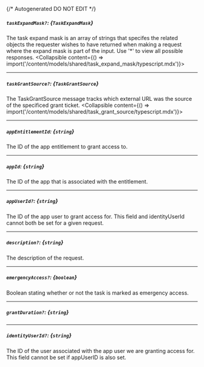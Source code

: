 {/* Autogenerated DO NOT EDIT  */}

##### `taskExpandMask?`: *{`TaskExpandMask`}*
The task expand mask is an array of strings that specifes the related objects the requester wishes to have returned when making a request where the expand mask is part of the input. Use '\*' to view all possible responses.
<Collapsible content={() => import('/content/models/shared/task_expand_mask/typescript.mdx')}>
</Collapsible>

---
##### `taskGrantSource?`: *{`TaskGrantSource`}*
The TaskGrantSource message tracks which external URL was the source of the specificed grant ticket.
<Collapsible content={() => import('/content/models/shared/task_grant_source/typescript.mdx')}>
</Collapsible>

---
##### `appEntitlementId`: *{`string`}*
The ID of the app entitlement to grant access to.

---
##### `appId`: *{`string`}*
The ID of the app that is associated with the entitlement.

---
##### `appUserId?`: *{`string`}*
The ID of the app user to grant access for. This field and identityUserId cannot both be set for a given request.

---
##### `description?`: *{`string`}*
The description of the request.

---
##### `emergencyAccess?`: *{`boolean`}*
Boolean stating whether or not the task is marked as emergency access.

---
##### `grantDuration?`: *{`string`}*

---
##### `identityUserId?`: *{`string`}*
The ID of the user associated with the app user we are granting access for. This field cannot be set if appUserID is also set.

